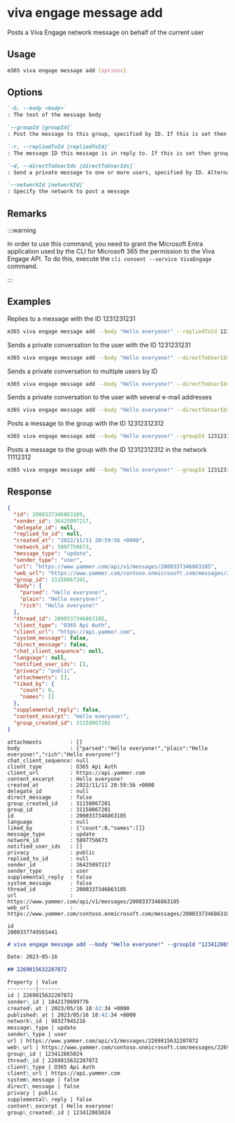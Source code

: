
# viva engage message add

Posts a Viva Engage network message on behalf of the current user

## Usage

```sh
m365 viva engage message add [options]
```

## Options

```md definition-list
`-b, --body <body>`
: The text of the message body

`--groupId [groupId]`
: Post the message to this group, specified by ID. If this is set then the networkId is inferred from it. You must either specify `groupId`, `repliedToId`, or `directToUserIds` to send the message

`-r, --repliedToId [repliedToId]`
: The message ID this message is in reply to. If this is set then groupId and networkId are inferred from it. You must either specify `groupId`, `repliedToId`, or `directToUserIds` to send the message

`-d, --directToUserIds [directToUserIds]`
: Send a private message to one or more users, specified by ID. Alternatively, you can use the Viva Engage network e-mail addresses instead of the IDs. You must either specify `groupId`, `repliedToId`, or `directToUserIds` to send the message

`--networkId [networkId]`
: Specify the network to post a message
```

<Global />

## Remarks

:::warning

In order to use this command, you need to grant the Microsoft Entra application used by the CLI for Microsoft 365 the permission to the Viva Engage API. To do this, execute the `cli consent --service VivaEngage` command.

:::

## Examples

Replies to a message with the ID 1231231231

```sh
m365 viva engage message add --body "Hello everyone!" --repliedToId 1231231231
```

Sends a private conversation to the user with the ID 1231231231

```sh
m365 viva engage message add --body "Hello everyone!" --directToUserIds 1231231231
```

Sends a private conversation to multiple users by ID

```sh
m365 viva engage message add --body "Hello everyone!" --directToUserIds "1231231231,1121312"
```

Sends a private conversation to the user with several e-mail addresses

```sh
m365 viva engage message add --body "Hello everyone!" --directToUserIds "pl@nubo.eu,sc@nubo.eu"
```

Posts a message to the group with the ID 12312312312

```sh
m365 viva engage message add --body "Hello everyone!" --groupId 12312312312
```

Posts a message to the group with the ID 12312312312 in the network 11112312

```sh
m365 viva engage message add --body "Hello everyone!" --groupId 12312312312 --networkId 11112312
```

## Response

<Tabs>
  <TabItem value="JSON">

  ```json
  {
    "id": 2000337346863105,
    "sender_id": 36425097217,
    "delegate_id": null,
    "replied_to_id": null,
    "created_at": "2022/11/11 20:59:56 +0000",
    "network_id": 5897756673,
    "message_type": "update",
    "sender_type": "user",
    "url": "https://www.yammer.com/api/v1/messages/2000337346863105",
    "web_url": "https://www.yammer.com/contoso.onmicrosoft.com/messages/2000337346863105",
    "group_id": 31158067201,
    "body": {
      "parsed": "Hello everyone!",
      "plain": "Hello everyone!",
      "rich": "Hello everyone!"
    },
    "thread_id": 2000337346863105,
    "client_type": "O365 Api Auth",
    "client_url": "https://api.yammer.com",
    "system_message": false,
    "direct_message": false,
    "chat_client_sequence": null,
    "language": null,
    "notified_user_ids": [],
    "privacy": "public",
    "attachments": [],
    "liked_by": {
      "count": 0,
      "names": []
    },
    "supplemental_reply": false,
    "content_excerpt": "Hello everyone!",
    "group_created_id": 31158067201
  }
  ```

  </TabItem>
  <TabItem value="Text">

  ```text
  attachments         : []
  body                : {"parsed":"Hello everyone!","plain":"Hello everyone!","rich":"Hello everyone!"}
  chat_client_sequence: null
  client_type         : O365 Api Auth
  client_url          : https://api.yammer.com
  content_excerpt     : Hello everyone!
  created_at          : 2022/11/11 20:59:56 +0000
  delegate_id         : null
  direct_message      : false
  group_created_id    : 31158067201
  group_id            : 31158067201
  id                  : 2000337346863105
  language            : null
  liked_by            : {"count":0,"names":[]}
  message_type        : update
  network_id          : 5897756673
  notified_user_ids   : []
  privacy             : public
  replied_to_id       : null
  sender_id           : 36425097217
  sender_type         : user
  supplemental_reply  : false
  system_message      : false
  thread_id           : 2000337346863105
  url                 : https://www.yammer.com/api/v1/messages/2000337346863105
  web_url             : https://www.yammer.com/contoso.onmicrosoft.com/messages/2000337346863105
  ```

  </TabItem>
  <TabItem value="CSV">

  ```csv
  id
  2000337749565441
  ```

  </TabItem>
  <TabItem value="Markdown">

  ```md
  # viva engage message add --body "Hello everyone!" --groupId "123412865024"

  Date: 2023-05-16

  ## 2269815632207872

  Property | Value
  ---------|-------
  id | 2269815632207872
  sender\_id | 1842170699776
  created\_at | 2023/05/16 18:42:34 +0000
  published\_at | 2023/05/16 18:42:34 +0000
  network\_id | 98327945216
  message\_type | update
  sender\_type | user
  url | https://www.yammer.com/api/v1/messages/2269815632207872
  web\_url | https://www.yammer.com/contoso.onmicrosoft.com/messages/2269815632207872
  group\_id | 123412865024
  thread\_id | 2269815632207872
  client\_type | O365 Api Auth
  client\_url | https://api.yammer.com
  system\_message | false
  direct\_message | false
  privacy | public
  supplemental\_reply | false
  content\_excerpt | Hello everyone!
  group\_created\_id | 123412865024
  ```

  </TabItem>
</Tabs>
